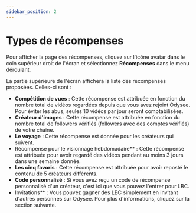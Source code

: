 ---
sidebar_position: 2
---

# Types de récompenses

Pour afficher la page des récompenses, cliquez sur l'icône avatar dans le coin supérieur droit de l'écran et sélectionnez **Récompenses** dans le menu déroulant.

La partie supérieure de l'écran affichera la liste des récompenses proposées. Celles-ci sont :

- **Compétition de vues** : Cette récompense est attribuée en fonction du nombre total de vidéos regardées depuis que vous avez rejoint Odysee. Pour éviter les abus, seules 10 vidéos par jour seront comptabilisées.
- **Créateur d'images** : Cette récompense est attribuée en fonction du nombre total de followers vérifiés (followers avec des comptes vérifiés) de votre chaîne.
- **Le voyage** : Cette récompense est donnée pour les créateurs qui suivent.
- Récompense pour le visionnage hebdomadaire** : Cette récompense est attribuée pour avoir regardé des vidéos pendant au moins 3 jours dans une semaine donnée.
- **Les cinq favoris** : Cette récompense est attribuée pour avoir reposté le contenu de 5 créateurs différents.
- **Code personnalisé** : Si vous avez reçu un code de récompense personnalisé d'un créateur, c'est ici que vous pouvez l'entrer pour LBC.
- Invitations** : Vous pouvez gagner des LBC simplement en invitant d'autres personnes sur Odysee. Pour plus d'informations, cliquez sur la section suivante.
